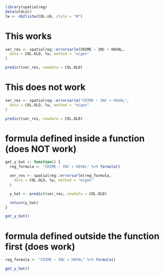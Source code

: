 ```r
library(spatialreg)
data(oldcol)
lw <- nb2listw(COL.nb, style = "W")
```


# This works

```r
ser_res <- spatialreg::errorsarlm(CRIME ~ INC + HOVAL,
  data = COL.OLD, lw, method = "eigen"
)

predict(ser_res, newdata = COL.OLD)
```


# This does not work

```r
ser_res <- spatialreg::errorsarlm("CRIME ~ INC + HOVAL",
  data = COL.OLD, lw, method = "eigen"
)

predict(ser_res, newdata = COL.OLD)
```


# formula defined inside a function (does NOT work)

```r
get_y_hat <- function() {
  reg_formula <- "CRIME ~ INC + HOVAL" %>% formula()

  ser_res <- spatialreg::errorsarlm(reg_formula,
    data = COL.OLD, lw, method = "eigen"
  )

  y_hat <- predict(ser_res, newdata = COL.OLD)

  return(y_hat)
}

get_y_hat()
```

# formula defined outside the function first (does work)

```r
reg_formula <- "CRIME ~ INC + HOVAL" %>% formula()

get_y_hat()
```
 